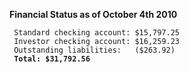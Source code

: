 
'''Financial Status as of October 4th 2010'''
  Standard checking account: $15,797.25
  Investor checking account: $16,259.23
  Outstanding liabilities:   ($263.92)
  '''Total: $31,792.56'''
